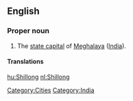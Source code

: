 ==English==
{{wikipedia}}

===Proper noun===
{{en-proper noun}}

# The [[state capital]] of [[Meghalaya]] ([[India]]).

====Translations====
{{trans-top|capital of Meghalaya, India}}
{{trans-mid}}
{{trans-bottom}}

[[Category:Cities]]
[[Category:India]]

[[hu:Shillong]]
[[nl:Shillong]]